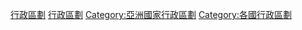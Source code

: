 {{Commons category|Administrative divisions of Taiwan}}
{{Catmore}}

[[Category:中華民國政治|行政區劃]]
[[Category:中華民國地理|行政區劃]]
[[Category:亞洲國家行政區劃|Category:亞洲國家行政區劃]]
[[Category:各國行政區劃|Category:各國行政區劃]]
